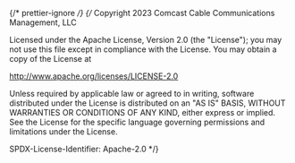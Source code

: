 ﻿{/* prettier-ignore */}
{/*
Copyright 2023 Comcast Cable Communications Management, LLC

Licensed under the Apache License, Version 2.0 (the "License");
you may not use this file except in compliance with the License.
You may obtain a copy of the License at

http://www.apache.org/licenses/LICENSE-2.0

Unless required by applicable law or agreed to in writing, software
distributed under the License is distributed on an "AS IS" BASIS,
WITHOUT WARRANTIES OR CONDITIONS OF ANY KIND, either express or implied.
See the License for the specific language governing permissions and
limitations under the License.

SPDX-License-Identifier: Apache-2.0
\*/}


<Meta of={MetadataCardContentStories} />

<Title />

A component to format metadata on CardContent. Contains a [Provider](?path=/docs/components-provider--basic) to format [Icon(s)](?path=/docs/components-icon--png).

## Source

https://github.com/rdkcentral/Lightning-UI-Components/tree/develop/packages/%40lightningjs/ui-components/src/components/MetadataCardContent

## Usage

```js
import { MetadataCardContent } from '@lightningjs/ui-components';

class Basic extends lng.Component {
  static _template() {
    return {
      MetadataCardContent: {
        type: MetadataCardContent,
        w: 600,
        h: 250,
        title: 'Title',
        description: 'Description',
        details: 'Details',
        provider: {
          visibleCount: args.visibleCount,
          providers: Array(10).fill(xfinityProviderLogoSquare)
        }
      }
    };
  }
}
```

## API

### Properties

| name               | type                                           | required | default   | description                                                                               |
| -----------        | ---------------------------------------------- | -------- | --------- | ----------------------------------------------------------------------------------------- |
| title              | string                                         | false    | undefined | title text                                                                                |
| description        | string                                         | false    | undefined | description text directly below title                                                     |
| descriptionDetails | string                                         | false    | undefined | details text directly below description                                                   |
| details            | string                                         | false    | undefined | details text at bottom left of component                                                  |
| provider           | [Provider](?path=/docs/components-provider--provider) | false    | undefined | an object of [Provider](?path=/docs/components-provider--provider) properties to patch in |

### Style Properties

| name                    | type             | description                                                                              |
| ----------------------- | ---------------- | ---------------------------------------------------------------------------------------- |
| detailsTextStyle        | string \| object | text style for details                                                                   |
| descriptionDetailsStyle | object           | style for descrioton details                                                                        |
| providerStyle           | object           | style properties to pass along to the [Provider](?path=/docs/components-provider--basic) |

### Methods

